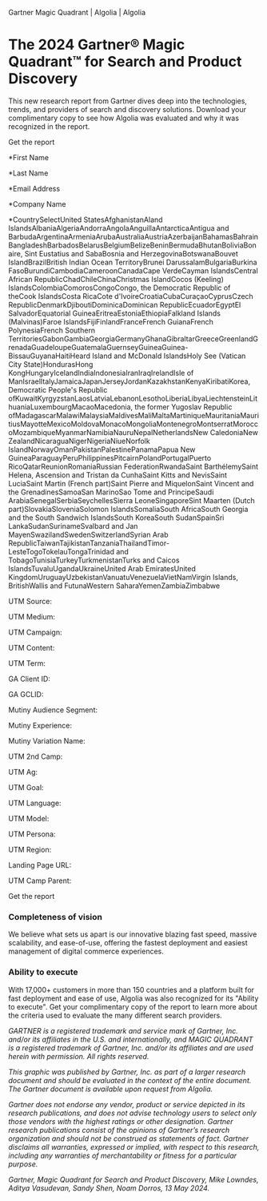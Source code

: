 Gartner Magic Quadrant | Algolia | Algolia

[](/)

The 2024 Gartner® Magic Quadrant™ for Search and Product Discovery
==================================================================

This new research report from Gartner dives deep into the technologies, trends, and providers of search and discovery solutions. Download your complimentary copy to see how Algolia was evaluated and why it was recognized in the report.

Get the report

\*First Name

\*Last Name

\*Email Address

\*Company Name

\*CountrySelectUnited StatesAfghanistanAland IslandsAlbaniaAlgeriaAndorraAngolaAnguillaAntarcticaAntigua and BarbudaArgentinaArmeniaArubaAustraliaAustriaAzerbaijanBahamasBahrainBangladeshBarbadosBelarusBelgiumBelizeBeninBermudaBhutanBoliviaBonaire, Sint Eustatius and SabaBosnia and HerzegovinaBotswanaBouvet IslandBrazilBritish Indian Ocean TerritoryBrunei DarussalamBulgariaBurkina FasoBurundiCambodiaCameroonCanadaCape VerdeCayman IslandsCentral African RepublicChadChileChinaChristmas IslandCocos (Keeling) IslandsColombiaComorosCongoCongo, the Democratic Republic of theCook IslandsCosta RicaCote d'IvoireCroatiaCubaCuraçaoCyprusCzech RepublicDenmarkDjiboutiDominicaDominican RepublicEcuadorEgyptEl SalvadorEquatorial GuineaEritreaEstoniaEthiopiaFalkland Islands (Malvinas)Faroe IslandsFijiFinlandFranceFrench GuianaFrench PolynesiaFrench Southern TerritoriesGabonGambiaGeorgiaGermanyGhanaGibraltarGreeceGreenlandGrenadaGuadeloupeGuatemalaGuernseyGuineaGuinea-BissauGuyanaHaitiHeard Island and McDonald IslandsHoly See (Vatican City State)HondurasHong KongHungaryIcelandIndiaIndonesiaIranIraqIrelandIsle of ManIsraelItalyJamaicaJapanJerseyJordanKazakhstanKenyaKiribatiKorea, Democratic People's Republic ofKuwaitKyrgyzstanLaosLatviaLebanonLesothoLiberiaLibyaLiechtensteinLithuaniaLuxembourgMacaoMacedonia, the former Yugoslav Republic ofMadagascarMalawiMalaysiaMaldivesMaliMaltaMartiniqueMauritaniaMauritiusMayotteMexicoMoldovaMonacoMongoliaMontenegroMontserratMoroccoMozambiqueMyanmarNamibiaNauruNepalNetherlandsNew CaledoniaNew ZealandNicaraguaNigerNigeriaNiueNorfolk IslandNorwayOmanPakistanPalestinePanamaPapua New GuineaParaguayPeruPhilippinesPitcairnPolandPortugalPuerto RicoQatarReunionRomaniaRussian FederationRwandaSaint BarthélemySaint Helena, Ascension and Tristan da CunhaSaint Kitts and NevisSaint LuciaSaint Martin (French part)Saint Pierre and MiquelonSaint Vincent and the GrenadinesSamoaSan MarinoSao Tome and PrincipeSaudi ArabiaSenegalSerbiaSeychellesSierra LeoneSingaporeSint Maarten (Dutch part)SlovakiaSloveniaSolomon IslandsSomaliaSouth AfricaSouth Georgia and the South Sandwich IslandsSouth KoreaSouth SudanSpainSri LankaSudanSurinameSvalbard and Jan MayenSwazilandSwedenSwitzerlandSyrian Arab RepublicTaiwanTajikistanTanzaniaThailandTimor-LesteTogoTokelauTongaTrinidad and TobagoTunisiaTurkeyTurkmenistanTurks and Caicos IslandsTuvaluUgandaUkraineUnited Arab EmiratesUnited KingdomUruguayUzbekistanVanuatuVenezuelaVietNamVirgin Islands, BritishWallis and FutunaWestern SaharaYemenZambiaZimbabwe

UTM Source:

UTM Medium:

UTM Campaign:

UTM Content:

UTM Term:

GA Client ID:

GA GCLID:

Mutiny Audience Segment:

Mutiny Experience:

Mutiny Variation Name:

UTM 2nd Camp:

UTM Ag:

UTM Goal:

UTM Language:

UTM Model:

UTM Persona:

UTM Region:

Landing Page URL:

UTM Camp Parent:

Get the report

### Completeness of vision

We believe what sets us apart is our innovative blazing fast speed, massive scalability, and ease-of-use, offering the fastest deployment and easiest management of digital commerce experiences. 

  

### Ability to execute

With 17,000+ customers in more than 150 countries and a platform built for fast deployment and ease of use, Algolia was also recognized for its "Ability to execute". Get your complimentary copy of the report to learn more about the criteria used to evaluate the many different search providers. 

_GARTNER is a registered trademark and service mark of Gartner, Inc. and/or its affiliates in the U.S. and internationally, and MAGIC QUADRANT is a registered trademark of Gartner, Inc. and/or its affiliates and are used herein with permission. All rights reserved._

_This graphic was published by Gartner, Inc. as part of a larger research document and should be evaluated in the context of the entire document. The Gartner document is available upon request from Algolia._

_Gartner does not endorse any vendor, product or service depicted in its research publications, and does not advise technology users to select only those vendors with the highest ratings or other designation. Gartner research publications consist of the opinions of Gartner’s research organization and should not be construed as statements of fact. Gartner disclaims all warranties, expressed or implied, with respect to this research, including any warranties of merchantability or fitness for a particular purpose._

_Gartner, Magic Quadrant for Search and Product Discovery, Mike Lowndes, Aditya Vasudevan, Sandy Shen, Noam Dorros, 13 May 2024._